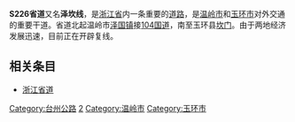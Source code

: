 {{中国省道信息框
|省=浙江
|省道编号=226
|起点=[[温岭市|温岭市]][[泽国镇|泽国镇]]
|终点=[[玉环市|玉环市]][[坎门|坎门]]
|规划总长度=58.2
}}
{{unreferenced|time=2012-02-25T16:34:35+00:00}}
'''S226省道'''又名'''泽坎线'''，是[[浙江省|浙江省]]内一条重要的[[浙江省道|道路]]，是[[温岭市|温岭市]]和[[玉环市|玉环市]]对外交通的重要干道。省道北起温岭市[[泽国镇|泽国镇]]接[[104国道|104国道]]，南至玉环县[[坎门|坎门]]。由于两地经济发展迅速，目前正在开辟复线。

== 相关条目 ==
*[[浙江省道|浙江省道]]

{{浙江省道}}
{{Zhejiang-stub}}

[[Category:台州公路|Category:台州公路]]
[[Category:浙江省道|2]]
[[Category:温岭市|Category:温岭市]]
[[Category:玉环市|Category:玉环市]]